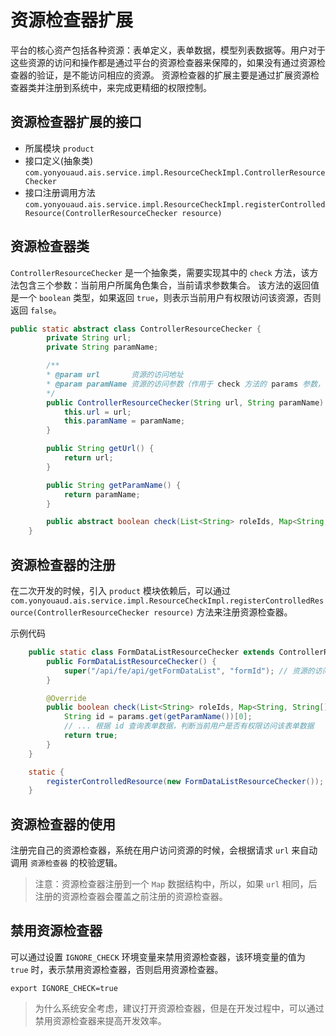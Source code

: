 # 资源检查器扩展

平台的核心资产包括各种资源：表单定义，表单数据，模型列表数据等。用户对于这些资源的访问和操作都是通过平台的资源检查器来保障的，如果没有通过资源检查器的验证，是不能访问相应的资源。
资源检查器的扩展主要是通过扩展资源检查器类并注册到系统中，来完成更精细的权限控制。

## 资源检查器扩展的接口

- 所属模块 `product`
- 接口定义(抽象类) `com.yonyouaud.ais.service.impl.ResourceCheckImpl.ControllerResourceChecker`
- 接口注册调用方法 `com.yonyouaud.ais.service.impl.ResourceCheckImpl.registerControlledResource(ControllerResourceChecker resource)`

## 资源检查器类

`ControllerResourceChecker` 是一个抽象类，需要实现其中的 `check` 方法，该方法包含三个参数：当前用户所属角色集合，当前请求参数集合。
该方法的返回值是一个 `boolean` 类型，如果返回 `true`，则表示当前用户有权限访问该资源，否则返回 `false`。

```java
public static abstract class ControllerResourceChecker {
        private String url;
        private String paramName;

        /**
        * @param url       资源的访问地址
        * @param paramName 资源的访问参数（作用于 check 方法的 params 参数，该参数的值一般是作为资源的唯一标识，确定所在资源行）
        */
        public ControllerResourceChecker(String url, String paramName) {
            this.url = url;
            this.paramName = paramName;
        }

        public String getUrl() {
            return url;
        }

        public String getParamName() {
            return paramName;
        }

        public abstract boolean check(List<String> roleIds, Map<String, String[]> params);
    }
```

## 资源检查器的注册

在二次开发的时候，引入 `product` 模块依赖后，可以通过 `com.yonyouaud.ais.service.impl.ResourceCheckImpl.registerControlledResource(ControllerResourceChecker resource)` 方法来注册资源检查器。

示例代码

```java
    public static class FormDataListResourceChecker extends ControllerResourceChecker {
        public FormDataListResourceChecker() {
            super("/api/fe/api/getFormDataList", "formId"); // 资源的访问地址，资源的访问参数
        }

        @Override
        public boolean check(List<String> roleIds, Map<String, String[]> params) {
            String id = params.get(getParamName())[0];
            // ... 根据 id 查询表单数据，判断当前用户是否有权限访问该表单数据
            return true;
        }
    }

    static {
        registerControlledResource(new FormDataListResourceChecker());
    }
```

## 资源检查器的使用

注册完自己的资源检查器，系统在用户访问资源的时候，会根据请求 `url` 来自动调用 `资源检查器` 的校验逻辑。

> 注意：资源检查器注册到一个 `Map` 数据结构中，所以，如果 `url` 相同，后注册的资源检查器会覆盖之前注册的资源检查器。


## 禁用资源检查器

可以通过设置 `IGNORE_CHECK` 环境变量来禁用资源检查器，该环境变量的值为 `true` 时，表示禁用资源检查器，否则启用资源检查器。

```shell
export IGNORE_CHECK=true
```

> 为什么系统安全考虑，建议打开资源检查器，但是在开发过程中，可以通过禁用资源检查器来提高开发效率。